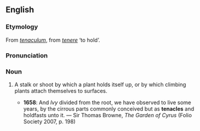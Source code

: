 ==English==
===Etymology===
From {{L.}} ''[[tenaculum]]'', from ''[[tenere]]'' ‘to hold’.

===Pronunciation===
{{IPA|/ˈtɛnəkəl/}}

===Noun===
{{en-noun}}

# {{rare}} A stalk or shoot by which a plant holds itself up, or by which climbing plants attach themselves to surfaces.
#*'''1658''': And ''Ivy'' divided from the root, we have observed to live some years, by the cirrous parts commonly conceived but as '''tenacles''' and holdfasts unto it. — Sir Thomas Browne, ''The Garden of Cyrus'' (Folio Society 2007, p. 198)